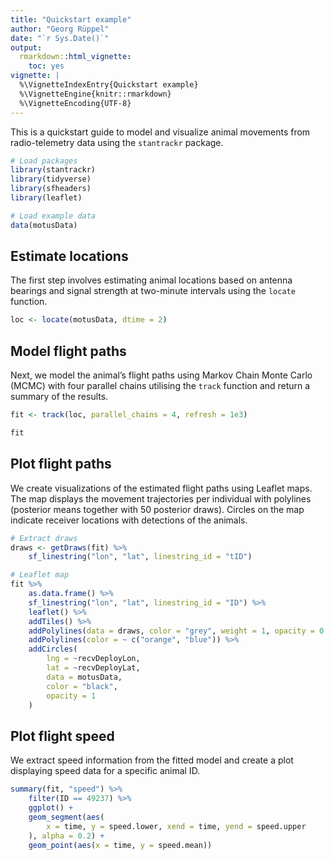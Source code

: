 ```yaml
---
title: "Quickstart example"
author: "Georg Rüppel"
date: "`r Sys.Date()`"
output:
  rmarkdown::html_vignette:
    toc: yes
vignette: |
  %\VignetteIndexEntry{Quickstart example}
  %\VignetteEngine{knitr::rmarkdown}
  %\VignetteEncoding{UTF-8}
---
```


This is a quickstart guide to model and visualize animal movements from radio-telemetry data using the `stantrackr` package.

```r
# Load packages
library(stantrackr)
library(tidyverse)
library(sfheaders)
library(leaflet)

# Load example data
data(motusData)
```	

## Estimate locations
The first step involves estimating animal locations based on antenna bearings and signal strength at two-minute intervals using the `locate` function.

```r
loc <- locate(motusData, dtime = 2)
```

## Model flight paths
Next, we model the animal's flight paths using Markov Chain Monte Carlo (MCMC) with four parallel chains utilising the `track` function and return a summary of the results.

```r
fit <- track(loc, parallel_chains = 4, refresh = 1e3)

fit
```

## Plot flight paths

We create visualizations of the estimated flight paths using Leaflet maps. The map displays the movement trajectories per individual with polylines (posterior means together with 50 posterior draws). Circles on the map indicate receiver locations with detections of the animals.

```r
# Extract draws
draws <- getDraws(fit) %>%
    sf_linestring("lon", "lat", linestring_id = "tID")

# Leaflet map
fit %>%
    as.data.frame() %>%
    sf_linestring("lon", "lat", linestring_id = "ID") %>%
    leaflet() %>%
    addTiles() %>%
    addPolylines(data = draws, color = "grey", weight = 1, opacity = 0.2) %>%
    addPolylines(color = ~ c("orange", "blue")) %>%
    addCircles(
        lng = ~recvDeployLon,
        lat = ~recvDeployLat,
        data = motusData,
        color = "black",
        opacity = 1
    )
```

## Plot flight speed

We extract speed information from the fitted model and create a plot displaying speed data for a specific animal ID.

```r
summary(fit, "speed") %>%
    filter(ID == 49237) %>%
    ggplot() +
    geom_segment(aes(
        x = time, y = speed.lower, xend = time, yend = speed.upper
    ), alpha = 0.2) +
    geom_point(aes(x = time, y = speed.mean))
```